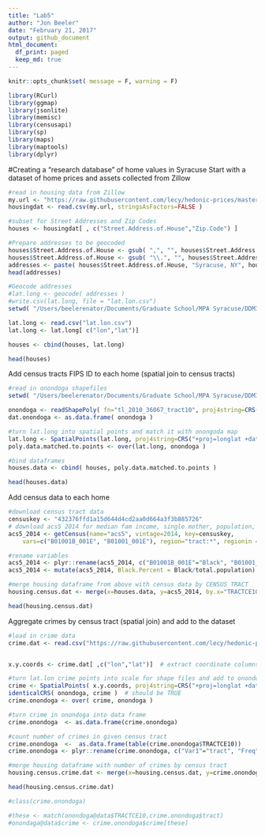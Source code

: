 ```yaml
---
title: "Lab5"
author: "Jon Beeler"
date: "February 21, 2017"
output: github_document
html_document:
  df_print: paged
  keep_md: true
---
```


```r
knitr::opts_chunk$set( message = F, warning = F)

library(RCurl)
library(ggmap)
library(jsonlite)
library(memisc)
library(censusapi)
library(sp)
library(maps)
library(maptools)
library(dplyr)

```

#Creating a "research database" of home values in Syracuse
Start with a dataset of home prices and assets collected from Zillow
```r
#read in housing data from Zillow
my.url <- "https://raw.githubusercontent.com/lecy/hedonic-prices/master/Data/Housing%20Price%20In-Class%20Exercise%20(Responses).csv"
housingdat <- read.csv(my.url, stringsAsFactors=FALSE )

#subset for Street Addresses and Zip Codes
houses <- housingdat[ , c("Street.Address.of.House","Zip.Code") ]

#Prepare addresses to be geocoded
houses$Street.Address.of.House <- gsub( ",", "", houses$Street.Address.of.House )
houses$Street.Address.of.House <- gsub( "\\.", "", houses$Street.Address.of.House )
addresses <- paste( houses$Street.Address.of.House, "Syracuse, NY", houses$zip, sep=", " )
head(addresses)

#Geocode addresses
#lat.long <- geocode( addresses )
#write.csv(lat.long, file = "lat.lon.csv")
setwd( "/Users/beelerenator/Documents/Graduate School/MPA Syracuse/DDMII/Jon_Beeler_DDMII_Labs/Lab 5")

lat.long <- read.csv("lat.lon.csv")
lat.long <- lat.long[ c("lon","lat")]

houses <- cbind(houses, lat.long)

head(houses)

```

Add census tracts FIPS ID to each home (spatial join to census tracts)

```r

#read in onondoga shapefiles
setwd( "/Users/beelerenator/Documents/Graduate School/MPA Syracuse/DDMII/Lab3 - Shapefiles")

onondoga <- readShapePoly( fn="tl_2010_36067_tract10", proj4string=CRS("+proj=longlat +datum=WGS84") )
dat.onondoga <- as.data.frame( onondoga )

#turn lat.long into spatial points and match it with onongoda map
lat.long <- SpatialPoints(lat.long, proj4string=CRS("+proj=longlat +datum=WGS84") )
poly.data.matched.to.points <- over(lat.long, onondoga )

#bind dataframes
houses.data <- cbind( houses, poly.data.matched.to.points )

head(houses.data)
```

Add census data to each home

```r

#download census tract data
censuskey <- "432376ffd1a15d644d4cd2aa0d664a3f3b885726"
# download acs5 2014 for median fam income, single mother, population, uninsured, insured
acs5_2014 <- getCensus(name="acs5", vintage=2014, key=censuskey, 
    vars=c("B01001B_001E", "B01001_001E"), region="tract:*", regionin = "state: 36 + county: 067")

#rename variables
acs5_2014 <- plyr::rename(acs5_2014, c("B01001B_001E"="Black", "B01001_001E"="total.population"))
acs5_2014 <- mutate(acs5_2014, Black.Percent = Black/total.population)

#merge housing dataframe from above with census data by CENSUS TRACT
housing.census.dat <- merge(x=houses.data, y=acs5_2014, by.x="TRACTCE10", by.y="tract",all.x=T)

head(housing.census.dat)

```

Aggregate crimes by census tract (spatial join) and add to the dataset

```r

#load in crime data
crime.dat <- read.csv("https://raw.githubusercontent.com/lecy/hedonic-prices/master/Data/crime.lat.lon.csv", stringsAsFactors=FALSE )


x.y.coords <- crime.dat[ ,c("lon","lat")]  # extract coordinate columns

#turn lat.lon crime points into scale for shape files and add to onondoga map
crime <- SpatialPoints( x.y.coords, proj4string=CRS("+proj=longlat +datum=WGS84") )
identicalCRS( onondoga, crime )  # should be TRUE
crime.onondoga <- over( crime, onondoga ) 

#turn crime in onondoga into data frame
crime.onondoga  <- as.data.frame(crime.onondoga)

#count number of crimes in given census tract
crime.onondoga  <-  as.data.frame(table(crime.onondoga$TRACTCE10))
crime.onondoga <- plyr::rename(crime.onondoga, c("Var1"="tract", "Freq"="crime"))

#merge housing dataframe with number of crimes by census tract
housing.census.crime.dat <- merge(x=housing.census.dat, y=crime.onondoga, by.x="TRACTCE10", by.y="tract",all.x=T)

head(housing.census.crime.dat) 

#class(crime.onondoga)

#these <- match(onondoga@data$TRACTCE10,crime.onondoga$tract)
#onondaga@data$crime <- crime.onondoga$crime[these]

```

